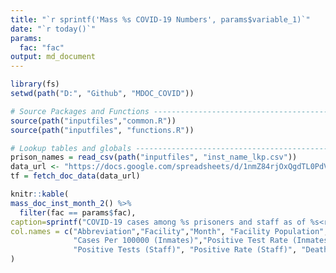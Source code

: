 ```yaml
---
title: "`r sprintf('Mass %s COVID-19 Numbers', params$variable_1)`"
date: "`r today()`"
params:
  fac: "fac"
output: md_document
---
```

```r
library(fs)
setwd(path("D:", "Github", "MDOC_COVID"))

# Source Packages and Functions ---------------------------------------------------------
source(path("inputfiles","common.R"))
source(path("inputfiles", "functions.R"))

# Lookup tables and globals -------------------------------------------------------------
prison_names = read_csv(path("inputfiles", "inst_name_lkp.csv"))
data_url <- "https://docs.google.com/spreadsheets/d/1nmZ84rjOxQgdTL0PdV7SrbyDTbD7nROQ/export#gid=1419540291"
tf = fetch_doc_data(data_url)
```

```r
knitr::kable(
mass_doc_inst_month_2() %>%
  filter(fac == params$fac),
caption=sprintf("COVID-19 cases among %s prisoners and staff as of %s<ref>[https://data.aclum.org/sjc-12926-tracker/ ACLU Tracking COVID-19 in Massachusetts Prison & Jails Webpage]</ref>", params$fac, current_date),
col.names = c("Abbreviation","Facility","Month", "Facility Population", "Tests (Inmates)", "Positive Tests (Inmates)", 
              "Cases Per 100000 (Inmates)","Positive Test Rate (Inmates)", "Staff Tested", 
              "Positive Tests (Staff)", "Positive Rate (Staff)", "Deaths")
)
```